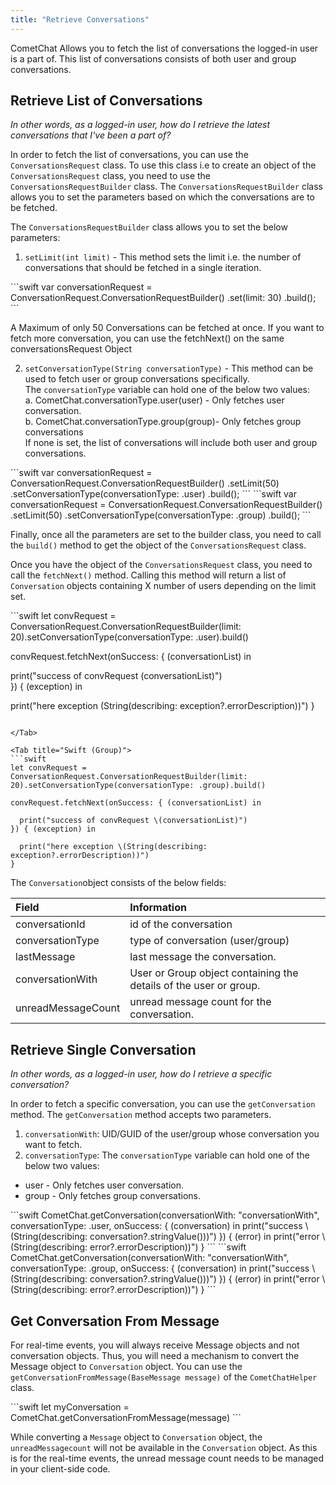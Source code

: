 ```yaml
---
title: "Retrieve Conversations"
---
```




CometChat Allows you to fetch the list of conversations the logged-in user is a part of. This list of conversations consists of both user and group conversations.

## Retrieve List of Conversations

*In other words, as a logged-in user, how do I retrieve the latest conversations that I've been a part of?*

In order to fetch the list of conversations, you can use the `ConversationsRequest` class. To use this class i.e to create an object of the `ConversationsRequest` class, you need to use the `ConversationsRequestBuilder` class. The `ConversationsRequestBuilder` class allows you to set the parameters based on which the conversations are to be fetched.

The `ConversationsRequestBuilder` class allows you to set the below parameters:

1. `setLimit(int limit)` - This method sets the limit i.e. the number of conversations that should be fetched in a single iteration.

<Tabs>
<Tab title="Swift">
```swift
var conversationRequest = ConversationRequest.ConversationRequestBuilder()
.set(limit: 30)
.build();
```

</Tab>

</Tabs>

<Note>

A Maximum of only 50 Conversations can be fetched at once. If you want to fetch more conversation, you can use the fetchNext() on the same conversationsRequest Object

</Note>

2. `setConversationType(String conversationType)` - This method can be used to fetch user or group conversations specifically.\
   The `conversationType` variable can hold one of the below two values:\
   a. CometChat.conversationType.user(user) - Only fetches user conversation.\
   b. CometChat.conversationType.group(group)- Only fetches group conversations\
   If none is set, the list of conversations will include both user and group conversations.

<Tabs>
<Tab title="Swift (User)">
```swift
var conversationRequest = ConversationRequest.ConversationRequestBuilder()
.setLimit(50)
.setConversationType(conversationType: .user)
.build();
```

</Tab>

<Tab title="Swift (Group)">
```swift
var conversationRequest = ConversationRequest.ConversationRequestBuilder()
.setLimit(50)
.setConversationType(conversationType: .group)
.build();
```

</Tab>

</Tabs>

Finally, once all the parameters are set to the builder class, you need to call the `build()` method to get the object of the `ConversationsRequest` class.

Once you have the object of the `ConversationsRequest` class, you need to call the `fetchNext()` method. Calling this method will return a list of `Conversation` objects containing X number of users depending on the limit set.

<Tabs>
<Tab title="Swift (User)">
```swift
let convRequest = ConversationRequest.ConversationRequestBuilder(limit: 20).setConversationType(conversationType: .user).build()

convRequest.fetchNext(onSuccess: { (conversationList) in
            
  print("success of convRequest \(conversationList)")            
}) { (exception) in
            
  print("here exception \(String(describing: exception?.errorDescription))")
}
```

</Tab>

<Tab title="Swift (Group)">
```swift
let convRequest = ConversationRequest.ConversationRequestBuilder(limit: 20).setConversationType(conversationType: .group).build()

convRequest.fetchNext(onSuccess: { (conversationList) in
            
  print("success of convRequest \(conversationList)")            
}) { (exception) in
            
  print("here exception \(String(describing: exception?.errorDescription))")
}
```

</Tab>

</Tabs>

The `Conversation`object consists of the below fields:

| Field              | Information                                                       |
| :------------------ | :----------------------------------------------------------------- |
| conversationId     | id of the conversation                                            |
| conversationType   | type of conversation (user/group)                                 |
| lastMessage        | last message the conversation.                                    |
| conversationWith   | User or Group object containing the details of the user or group. |
| unreadMessageCount | unread message count for the conversation.                        |

## Retrieve Single Conversation

*In other words, as a logged-in user, how do I retrieve a specific conversation?*

In order to fetch a specific conversation, you can use the `getConversation` method. The `getConversation` method accepts two parameters.

1. `conversationWith`: UID/GUID of the user/group whose conversation you want to fetch.
2. `conversationType`: The `conversationType` variable can hold one of the below two values:

* user - Only fetches user conversation.
* group - Only fetches group conversations.

<Tabs>
<Tab title="Swift (User)">
```swift
CometChat.getConversation(conversationWith: "conversationWith", conversationType: .user, onSuccess: { (conversation) in
	print("success \(String(describing: conversation?.stringValue()))")
}) { (error) in
  print("error \(String(describing: error?.errorDescription))")
}
```

</Tab>

<Tab title="Swift (Group)">
```swift
CometChat.getConversation(conversationWith: "conversationWith", conversationType: .group, onSuccess: { (conversation) in
	print("success \(String(describing: conversation?.stringValue()))")
}) { (error) in
  print("error \(String(describing: error?.errorDescription))")
}
```

</Tab>

</Tabs>

## Get Conversation From Message

For real-time events, you will always receive Message objects and not conversation objects. Thus, you will need a mechanism to convert the Message object to `Conversation` object. You can use the `getConversationFromMessage(BaseMessage message)` of the `CometChatHelper` class.

<Tabs>
<Tab title="Swift">
```swift
let myConversation = CometChat.getConversationFromMessage(message)
```

</Tab>

</Tabs>

<Warning>

While converting a `Message` object to `Conversation` object, the `unreadMessagecount` will not be available in the `Conversation` object. As this is for the real-time events, the unread message count needs to be managed in your client-side code.

</Warning>
